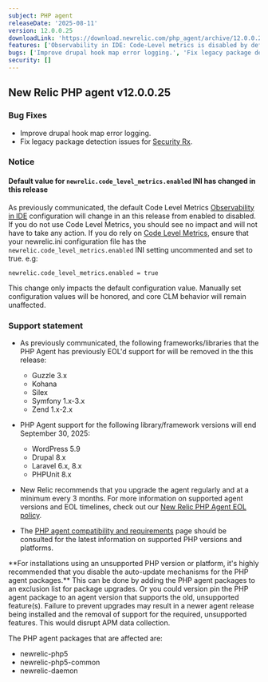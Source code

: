 ```yaml
---
subject: PHP agent
releaseDate: '2025-08-11'
version: 12.0.0.25
downloadLink: 'https://download.newrelic.com/php_agent/archive/12.0.0.25'
features: ['Observability in IDE: Code-Level metrics is disabled by default.', "Removed code for instrumenting Guzzle 3.x", "Removed code for instrumenting Kohana", "Removed code for instrumenting Silex", "Removed code for instrumenting Symfony 1.x-3.x", "Removed code for instrumenting Zend 1.x-2.x"]
bugs: ['Improve drupal hook map error logging.', 'Fix legacy package detection issues']
security: []
---
```


## New Relic PHP agent v12.0.0.25

### Bug Fixes

* Improve drupal hook map error logging.
* Fix legacy package detection issues for [Security Rx](https://docs.newrelic.com/docs/vulnerability-management/overview/).

### Notice

#### Default value for `newrelic.code_level_metrics.enabled` INI has changed in this release

As previously communicated, the default Code Level Metrics [Observability in IDE](https://docs.newrelic.com/docs/codestream/observability/code-level-metrics/) configuration will change in an this release from enabled to disabled.  If you do not use Code Level Metrics, you should see no impact and will not have to take any action.  If you do rely on [Code Level Metrics](https://docs.newrelic.com/docs/apm/agents/php-agent/features/php-code-level-metrics/), ensure that your newrelic.ini configuration file has the  `newrelic.code_level_metrics.enabled` INI setting uncommented and set to true.
e.g:
```
newrelic.code_level_metrics.enabled = true
```
This change only impacts the default configuration value. Manually set configuration values will be honored, and core CLM behavior will remain unaffected.

### Support statement

* As previously communicated, the following frameworks/libraries that the PHP Agent has previously EOL'd support for will be removed in the this release:

  * Guzzle 3.x
  * Kohana
  * Silex
  * Symfony 1.x-3.x
  * Zend 1.x-2.x

* PHP Agent support for the following library/framework versions will end September 30, 2025:

  * WordPress 5.9
  * Drupal 8.x
  * Laravel 6.x, 8.x
  * PHPUnit 8.x

* New Relic recommends that you upgrade the agent regularly and at a minimum every 3 months. For more information on supported agent versions and EOL timelines, check out our [New Relic PHP Agent EOL policy](https://docs.newrelic.com/docs/apm/agents/php-agent/getting-started/php-agent-eol-policy/).
* The [PHP agent compatibility and requirements](https://docs.newrelic.com/docs/apm/agents/php-agent/getting-started/php-agent-compatibility-requirements/) page should be consulted for the latest information on supported PHP versions and platforms.

<Callout variant="important">
  **For installations using an unsupported PHP version or platform, it's highly recommended that you disable the auto-update mechanisms for the PHP agent packages.** This can be done by adding the PHP agent packages to an exclusion list for package upgrades. Or you could version pin the PHP agent package to an agent version that supports the old, unsupported feature(s). Failure to prevent upgrades may result in a newer agent release being installed and the removal of support for the required, unsupported features. This would disrupt APM data collection.

  The PHP agent packages that are affected are:

  * newrelic-php5
  * newrelic-php5-common
  * newrelic-daemon
</Callout>
